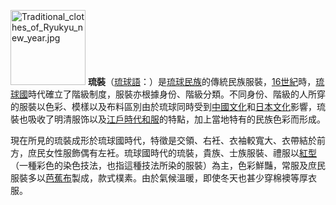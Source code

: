 [[File:Traditional_clothes_of_Ryukyu_new_year.jpg|120px]]
'''琉裝'''（[[琉球語|琉球語]]：{{lang|ryu|ウチナースガイ}}）是[[琉球民族|琉球民族]]的傳統民族服裝，[[16世紀|16世紀]]時，[[琉球國|琉球國]]時代確立了階級制度，服裝亦根據身份、階級分類。不同身份、階級的人所穿的服裝以色彩、模樣以及布料區別由於琉球同時受到[[中國文化|中國文化]]和[[日本文化|日本文化]]影響，琉裝也吸收了明清服饰以及[[江戶時代|江戶時代]][[和服|和服]]的特點，加上當地特有的民族色彩而形成。

現在所見的琉裝成形於琉球國時代，特徵是交領、右衽、衣袖較寬大、衣帶結於前方，庶民女性服飾偶有左衽。琉球國時代的琉裝，貴族、士族服裝、禮服以[[紅型|紅型]]（一種彩色的染色技法，也指這種技法所染的服裝）為主，色彩鮮豔，常服及庶民服裝多以[[芭蕉布|芭蕉布]]製成，款式樸素。由於氣候溫暖，即使冬天也甚少穿棉襖等厚衣服。